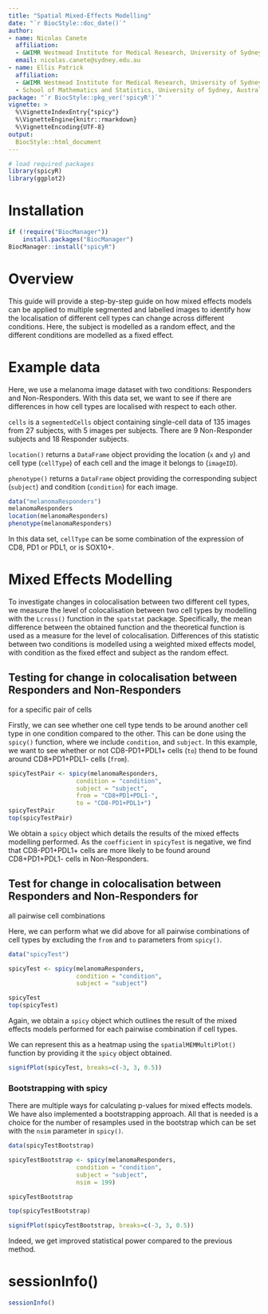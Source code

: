 ```yaml
---
title: "Spatial Mixed-Effects Modelling"
date: "`r BiocStyle::doc_date()`"
author:
- name: Nicolas Canete
  affiliation:  
  - &WIMR Westmead Institute for Medical Research, University of Sydney, Australia
  email: nicolas.canete@sydney.edu.au
- name: Ellis Patrick
  affiliation:
  - &WIMR Westmead Institute for Medical Research, University of Sydney, Australia
  - School of Mathematics and Statistics, University of Sydney, Australia
package: "`r BiocStyle::pkg_ver('spicyR')`"
vignette: >
  %\VignetteIndexEntry{"spicy"}
  %\VignetteEngine{knitr::rmarkdown}
  %\VignetteEncoding{UTF-8}
output: 
  BiocStyle::html_document
---
```



```r
# load required packages
library(spicyR)
library(ggplot2)
```
 
# Installation

```r
if (!require("BiocManager"))
    install.packages("BiocManager")
BiocManager::install("spicyR")
```


# Overview
This guide will provide a step-by-step guide on how mixed effects models can be 
applied to multiple segmented and labelled images to identify how the 
localisation of different cell types can change across different conditions. 
Here, the subject is modelled as a random effect, and the different conditions 
are modelled as a fixed effect.

# Example data
Here, we use a melanoma image dataset with two conditions: Responders and 
Non-Responders. With this data set, we want to see if there are differences in 
how cell types are localised with respect to each other.

`cells` is a `segmentedCells` object containing single-cell data of 135 images 
from 27 subjects, with 5 images per subjects. There are 9 Non-Responder subjects 
and 18 Responder subjects.

`location()` returns a `DataFrame` object providing the location (`x` and `y`) 
and cell type (`cellType`) of each cell and the image it belongs to (`imageID`).

`phenotype()` returns a `DataFrame` object providing the corresponding subject 
(`subject`) and condition (`condition`) for each image.

```r
data("melanomaResponders")
melanomaResponders
location(melanomaResponders)
phenotype(melanomaResponders)
```
In this data set, `cellType` can be some combination of the expression of CD8, 
PD1 or PDL1, or is SOX10+.

# Mixed Effects Modelling

To investigate changes in colocalisation between two different cell types, we 
measure the level of colocalisation between two cell types by modelling with the 
`Lcross()` function in the `spatstat` package. Specifically, the mean difference 
between the obtained function and the theoretical function is used as a measure
for the level of colocalisation. Differences of this statistic between two 
conditions is modelled using a weighted mixed effects model, with condition as 
the fixed effect and subject as the random effect.

## Testing for change in colocalisation between Responders and Non-Responders 
for a specific pair of cells

Firstly, we can see whether one cell type tends to be around another cell type 
in one condition compared to the other. This can be done using the `spicy()` 
function, where we include `condition`, and `subject`. In this example, we want 
to see whether or not CD8-PD1+PDL1+ cells (`to`) thend to be found around 
CD8+PD1+PDL1- cells (`from`).

```r
spicyTestPair <- spicy(melanomaResponders, 
                   condition = "condition", 
                   subject = "subject", 
                   from = "CD8+PD1+PDL1-", 
                   to = "CD8-PD1+PDL1+")
spicyTestPair
top(spicyTestPair)
```

We obtain a `spicy` object which details the results of the mixed effects 
modelling performed. As the `coefficient` in `spicyTest` is negative, we find 
that CD8-PD1+PDL1+ cells are more likely to be found around CD8+PD1+PDL1- cells 
in Non-Responders.

## Test for change in colocalisation between Responders and Non-Responders for 
all pairwise cell combinations

Here, we can perform what we did above for all pairwise combinations of cell 
types by excluding the `from` and `to` parameters from `spicy()`.

```r
data("spicyTest")
```


```r
spicyTest <- spicy(melanomaResponders, 
                   condition = "condition", 
                   subject = "subject")

```

```r
spicyTest
top(spicyTest)  
```

Again, we obtain a `spicy` object which outlines the result of the mixed effects 
models performed for each pairwise combination if cell types.

We can represent this as a heatmap using the `spatialMEMMultiPlot()` function by 
providing it the `spicy` object obtained.
```r
signifPlot(spicyTest, breaks=c(-3, 3, 0.5))
```

### Bootstrapping with spicy
There are multiple ways for calculating p-values for mixed effects models. We 
have also implemented a bootstrapping approach. All that is needed is a choice 
for the number of resamples used in the bootstrap which can be set with the 
`nsim` parameter in `spicy()`.

```r
data(spicyTestBootstrap)
```


```r
spicyTestBootstrap <- spicy(melanomaResponders, 
                   condition = "condition", 
                   subject = "subject", 
                   nsim = 199)
```


```r
spicyTestBootstrap

top(spicyTestBootstrap)  

signifPlot(spicyTestBootstrap, breaks=c(-3, 3, 0.5))
```
Indeed, we get improved statistical power compared to the previous method.


# sessionInfo()

```r
sessionInfo()
```

